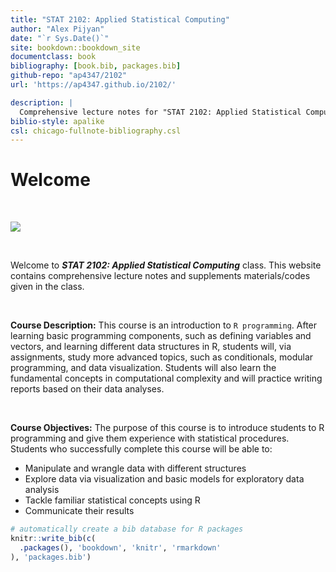 ```yaml
--- 
title: "STAT 2102: Applied Statistical Computing"
author: "Alex Pijyan"
date: "`r Sys.Date()`"
site: bookdown::bookdown_site
documentclass: book
bibliography: [book.bib, packages.bib]
github-repo: "ap4347/2102"
url: 'https://ap4347.github.io/2102/'

description: |
  Comprehensive lecture notes for "STAT 2102: Applied Statistical Computing" class
biblio-style: apalike
csl: chicago-fullnote-bibliography.csl
---
```





# Welcome {-}

&nbsp;

![](images/dept.jpg)

&nbsp;

Welcome to **_STAT 2102: Applied Statistical Computing_** class. This website contains comprehensive lecture notes and supplements materials/codes given in the class.

&nbsp;

**Course Description:** This course is an introduction to `R programming`. After learning basic programming components, such as defining variables and vectors, and learning different data structures in R, students will, via assignments, study more advanced topics, such as conditionals, modular programming, and data visualization. Students will also learn the fundamental concepts in computational complexity and will practice writing reports based on their data analyses.

&nbsp;

**Course Objectives:** The purpose of this course is to introduce students to R programming and give them experience with statistical procedures. Students who successfully complete this course will be able to:

* Manipulate and wrangle data with different structures
* Explore data via visualization and basic models for exploratory data analysis
* Tackle familiar statistical concepts using R
* Communicate their results




```r
# automatically create a bib database for R packages
knitr::write_bib(c(
  .packages(), 'bookdown', 'knitr', 'rmarkdown'
), 'packages.bib')
```
